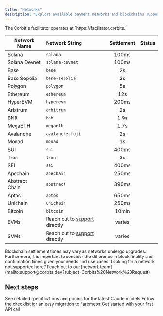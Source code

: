 ```yaml
---
title: "Networks"
description: "Explore available payment networks and blockchains supported by Corbits."
---
```


<Info>
  The Corbit's facilitator operates at `https://facilitator.corbits.<network_string>`
</Info>

| Network Name   | Network String                                              | Settlement | Status                                                    |
| -------------- | :---------------------------------------------------------- | :--------: | :-------------------------------------------------------: |
| Solana         | `solana`                                                    | 100ms      | <Icon icon="circle" iconType="solid" color="#7B9974" />   |
| Solana Devnet  | `solana-devnet`                                             | 100ms      | <Icon icon="circle" iconType="solid" color="#7B9974" />   |
| Base           | `base`                                                      | 2s         | <Icon icon="circle" iconType="solid" color="#7B9974" />   |
| Base Sepolia   | `base-sepolia`                                              | 2s         | <Icon icon="circle" iconType="solid" color="#7B9974" />   |
| Polygon        | `polygon`                                                   | 5s         | <Icon icon="circle" iconType="duotone" color="#7B9974" /> |
| Ethereum       | `ethereum`                                                  | 12s        | <Icon icon="circle" iconType="duotone" color="#7B9974" /> |
| HyperEVM       | `hyperevm`                                                  | 200ms      | <Icon icon="circle" iconType="duotone" color="#7B9974" /> |
| Arbitrum       | `arbitrum`                                                  | 2s         | <Icon icon="circle" iconType="duotone" color="#7B9974" /> |
| BNB            | `bnb`                                                       | 1.9s       | <Icon icon="circle" iconType="duotone" color="#7B9974" /> |
| MegaETH        | `megaeth`                                                   | 1.7s       | <Icon icon="circle" iconType="duotone" color="#7B9974" /> |
| Avalanche      | `avalanche-fuji`                                            | 2s         | <Icon icon="circle" iconType="duotone" color="#7B9974" /> |
| Monad          | `monad`                                                     | 1s         | <Icon icon="circle" iconType="duotone" color="#7B9974" /> |
| SUI            | `sui`                                                       | 400ms      | <Icon icon="circle" iconType="duotone" color="#7B9974" /> |
| Tron           | `tron`                                                      | 3s         | <Icon icon="circle" iconType="duotone" color="#7B9974" /> |
| SEI            | `sei`                                                       | 400ms      | <Icon icon="circle" iconType="duotone" color="#7B9974" /> |
| Apechain       | `apechain`                                                  | 250ms      | <Icon icon="circle" iconType="duotone" color="#7B9974" /> |
| Abstract Chain | `abstract`                                                  | 390ms      | <Icon icon="circle" iconType="duotone" color="#7B9974" /> |
| Aptos          | `aptos`                                                     | 650ms      | <Icon icon="circle" iconType="duotone" color="#7B9974" /> |
| Unichain       | `unichain`                                                  | 250ms      | <Icon icon="circle" iconType="duotone" color="#7B9974" /> |
| Bitcoin        | `bitcoin`                                                   | 10min      | <Icon icon="circle" iconType="duotone" color="#7B9974" /> |
| EVMs           | Reach out to [support](mailto:support@corbits.dev) directly | varies     | <Icon icon="circle" iconType="solid" color="#7B9974" />   |
| SVMs           | Reach out to [support](mailto:support@corbits.dev) directly | varies     | <Icon icon="circle" iconType="solid" color="#7B9974" />   |

<Tip>
  Blockchain settlement times may vary as networks undergo upgrades. Furthermore, it is important to consider the difference in block finality and confirmation times given your needs and use cases.
</Tip>

<Note>
  Looking for a network not supported here? Reach out to our [network team](mailto:support@corbits.dev?subject=Corbits%20Network%20Request)
</Note>

## Next steps

<CardGroup cols={3}>
  <Card title="Facilitator comparison chart" icon="head-side-gear" href="/about-corbits/pricing">
    See detailed specifications and pricing for the latest Claude models
  </Card>
  <Card title="Migrate to Faremeter" icon="sparkles" href="/faremeter/">
    Follow the checklist for an easy migration to Faremeter
  </Card>
  <Card title="Start building" icon="code" href="/quickstart">
    Get started with your first API call
  </Card>
</CardGroup>